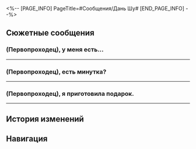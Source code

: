 <%-- [PAGE_INFO]
PageTitle=#Сообщения/Дань Шу#
[END_PAGE_INFO] --%>
{{Сообщение Инфобокс
|id          = 66
|Изображение = НИП Дань Шу Иконка.png
|Тип         = НИП
|Отправитель = Дань Шу
|ПодписьСоо  = 
|Фракция     = Лофу Сяньчжоу
}}

==Сюжетные сообщения==
===(Первопроходец), у меня есть...===
{{Сообщения
|условие_получения = 
|текст =
:'''Дань Шу:''' (Первопроходец), у меня есть предварительное представление о фармакологии настойки драконьего перехода.
:'''Дань Шу:''' Но вы ведь ещё разбираетесь с проблемами Сяньчжоу, верно?
:{Выбор} В такое время?
::'''(Первопроходец):''' В такое время?
:{Выбор} У меня много дел.
::'''(Первопроходец):''' В Комиссии по ремёслам кое-что произошло.
::'''(Первопроходец):''' Древо амброзии разрослось повсюду, а ещё там был олень...
:'''Дань Шу:''' Ничего. Приходи, когда освободишься.
:'''Дань Шу:''' Буду ждать в Павильоне Жому.
<!--;{Принятая миссия: Лишь слепой увидит истину, лишь небеса накажут грешников}-->
}}
----

===(Первопроходец), есть минутка?===
{{Сообщения
|условие_получения = 
|текст =
:'''Дань Шу:''' (Первопроходец), есть минутка?
:'''Дань Шу:''' Мне требуется твоя помощь, можешь заглянуть в Павильон Жому?
:{Выбор} Уже иду.
::'''(Первопроходец):''' Уже иду.
:{Выбор} Сейчас?
::'''(Первопроходец):''' Сейчас?
:'''Дань Шу:''' Чем раньше, тем лучше.
}}
----

===(Первопроходец), я приготовила подарок.===
{{Сообщения
|условие_получения = 
|текст =
:'''Дань Шу:''' (Первопроходец), я приготовила подарок.
:'''Дань Шу:''' Приходи в Павильон Жому, хочу передать лично.
:{Выбор} Иду.
::'''(Первопроходец):''' Уже иду.
:{Выбор} Сейчас не могу.
::'''(Первопроходец):''' Сейчас не самый подходящий момент.
:'''Дань Шу:''' Не торопись, я буду тебя ждать.
}}
----

==История изменений==
{{История изменений|2.7}}

==Навигация==
{{Сообщения Навбокс}}